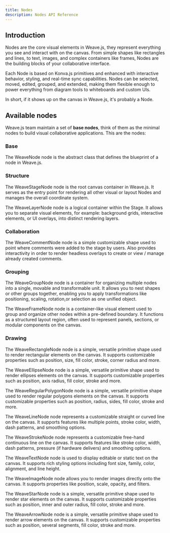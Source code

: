 ```yaml
---
title: Nodes
description: Nodes API Reference
---
```



## Introduction

Nodes are the core visual elements in Weave.js, they represent everything you see and
interact with on the canvas. From simple shapes like rectangles and lines, to text, images,
and complex containers like frames, Nodes are the building blocks of your collaborative
interface.

Each Node is based on Konva.js primitives and enhanced with interactive behavior, styling,
and real-time sync capabilities. Nodes can be selected, moved, edited, grouped, and extended,
making them flexible enough to power everything from diagram tools to whiteboards and custom UIs.

In short, if it shows up on the canvas in Weave.js, it's probably a Node.

## Available nodes

Weave.js team maintain a set of **base nodes**, think of them as the minimal nodes to
build visual collaborative applications. This are the nodes:

### Base

<Cards>

<Card href="/docs/sdk/api-reference/nodes/node" title='WeaveNode'>

The WeaveNode node is the abstract class that defines the blueprint of a node in Weave.js.

</Card>

</Cards>

### Structure

<Cards>

<Card href="/docs/sdk/api-reference/nodes/stage" title='WeaveStageNode'>

The WeaveStageNode node is the root canvas container in Weave.js. It serves as the entry point
for rendering all other visual or layout Nodes and manages the overall coordinate system.

</Card>

<Card href="/docs/sdk/api-reference/nodes/layer" title='WeaveLayerNode'>

The WeaveLayerNode node is a logical container within the Stage. It allows you to separate visual
elements, for example: background grids, interactive elements, or UI overlays, into
distinct rendering layers.

</Card>

</Cards>

### Collaboration

<Cards>

<Card href="/docs/sdk/api-reference/nodes/comment" title='WeaveCommentNode'>

The WeaveCommentNode node is a simple customizable shape used to point where comments were added
to the stage by users. Also provides interactivity in order to render headless overlays to create or
view / manage already created comments.

</Card>

</Cards>

### Grouping

<Cards>

<Card href="/docs/sdk/api-reference/nodes/group" title='WeaveGroupNode'>

The WeaveGroupNode node is a container for organizing multiple nodes into a single, movable
and transformable unit. It allows you to nest shapes or other groups together, enabling
you to apply transformations like positioning, scaling, rotation,or selection as one
unified object.

</Card>

<Card href="/docs/sdk/api-reference/nodes/frame" title='WeaveFrameNode'>

The WeaveFrameNode node is a container-like visual element used to group and organize other
nodes within a pre-defined boundary. It functions as a structured layout region, often
used to represent panels, sections, or modular components on the canvas.

</Card>

</Cards>

### Drawing

<Cards>

<Card href="/docs/sdk/api-reference/nodes/rectangle" title='WeaveRectangleNode'>

The WeaveRectangleNode node is a simple, versatile primitive shape used to render rectangular
elements on the canvas. It supports customizable properties such as position, size, fill color,
stroke, corner radius and more.

</Card>

<Card href="/docs/sdk/api-reference/nodes/ellipse" title='WeaveEllipseNode'>

The WeaveEllipseNode node is a simple, versatile primitive shape used to render ellipses
elements on the canvas. It supports customizable properties such as position, axis radius, fill color,
stroke and more.

</Card>

<Card href="/docs/sdk/api-reference/nodes/regular-polygon" title='WeaveRegularPolygonNode'>

The WeaveRegularPolygonNode node is a simple, versatile primitive shape used to render regular polygons
elements on the canvas. It supports customizable properties such as position, radius, sides, fill color,
stroke and more.

</Card>

<Card href="/docs/sdk/api-reference/nodes/line" title='WeaveLineNode'>

The WeaveLineNode node represents a customizable straight or curved line on the canvas.
It supports features like multiple points, stroke color, width, dash patterns, and
smoothing options.

</Card>

<Card href="/docs/sdk/api-reference/nodes/stroke" title='WeaveStrokeNode'>

The WeaveStrokeNode node represents a customizable free-hand continuous line on the canvas.
It supports features like stroke color, width, dash patterns, pressure (if hardware delivers) and
smoothing options.

</Card>

<Card href="/docs/sdk/api-reference/nodes/text" title='WeaveTextNode'>

The WeaveTextNode node is used to display editable or static text on the canvas. It supports
rich styling options including font size, family, color, alignment, and line height.

</Card>

<Card href="/docs/sdk/api-reference/nodes/image" title='WeaveImageNode'>

The WeaveImageNode node allows you to render images directly onto the canvas. It supports
properties like position, scale, opacity, and filters.

</Card>

<Card href="/docs/sdk/api-reference/nodes/star" title='WeaveStarNode'>

The WeaveStarNode node is a simple, versatile primitive shape used to render star
elements on the canvas. It supports customizable properties such as position, inner and outer radius,
fill color, stroke and more.

</Card>

<Card href="/docs/sdk/api-reference/nodes/arrow" title='WeaveArrowNode'>

The WeaveArrowNode node is a simple, versatile primitive shape used to render arrow
elements on the canvas. It supports customizable properties such as position, several segments,
fill color, stroke and more.

</Card>

</Cards>

